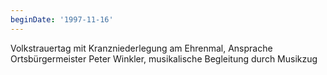```yaml
---
beginDate: '1997-11-16'
---
```


Volkstrauertag mit Kranzniederlegung am Ehrenmal, Ansprache Ortsbürgermeister
Peter Winkler, musikalische Begleitung durch Musikzug
